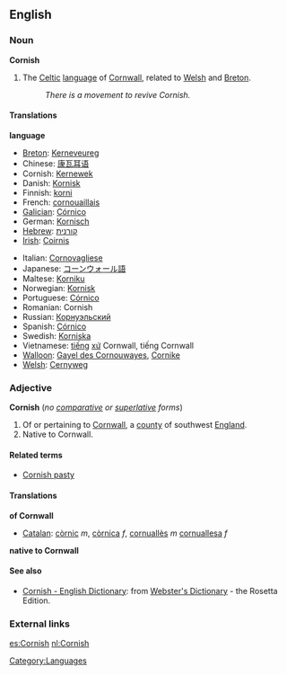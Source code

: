 ==English==
===Noun===
{{wikipedia}}
'''Cornish'''
# The [[Celtic]] [[language]] of [[Cornwall]], related to [[Welsh]] and [[Breton]].
#:''There is a movement to revive Cornish.''

====Translations====
'''language'''
{{top}}
*[[Breton]]: [[Kerneveureg]]
*Chinese: [[康瓦耳语]]
*Cornish: [[Kernewek]]
*Danish: [[Kornisk]]
*Finnish: [[korni]]
*French: [[cornouaillais]]
*[[Galician]]: [[Córnico]]
*German: [[Kornisch]]
*[[Hebrew]]: [[קורנית]]
*[[Irish]]: [[Coirnis]]
{{mid}}
*Italian: [[Cornovagliese]]
*Japanese: [[コーンウォール語]]
*Maltese: [[Korniku]]
*Norwegian: [[Kornisk]]
*Portuguese: [[Córnico]]
*Romanian: Cornish
*Russian: [[Корнуэльский]]
*Spanish: [[Córnico]]
*Swedish: [[Korniska]]
*Vietnamese: [[tiếng]] [[xứ]] Cornwall, tiếng Cornwall
*[[Walloon]]: [[Gayel des Cornouwayes]], [[Cornike]]
*[[Welsh]]: [[Cernyweg]]
{{bottom}}

===Adjective===
'''Cornish''' (''no [[comparative]] or [[superlative]] forms'')
# Of or pertaining to [[Cornwall]], a [[county]] of southwest [[England]].
# Native to Cornwall.

====Related terms====
*[[Cornish pasty]]

====Translations====
'''of Cornwall'''
{{top}}
*[[Catalan]]: [[còrnic]] ''m'', [[còrnica]] ''f'', [[cornuallès]] ''m'' [[cornuallesa]] ''f''
{{mid}}
{{bottom}}

'''native to Cornwall'''
{{top}}
{{mid}}
{{bottom}}

====See also====
{{interwiktionary|code=kw}}
*[http://www.websters-online-dictionary.org/definition/Cornish-english/ Cornish - English Dictionary]: from [http://www.websters-online-dictionary.org/ Webster's Dictionary] - the Rosetta Edition.

===External links===
{{ethnologue|code=cor}}

[[Category:Languages]]

[[es:Cornish]]
[[nl:Cornish]]